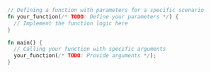 ```rust
// Defining a function with parameters for a specific scenario
fn your_function(/* TODO: Define your parameters */) {
  // Implement the function logic here
}

fn main() {
  // Calling your function with specific arguments
  your_function(/* TODO: Provide arguments */);
}

```